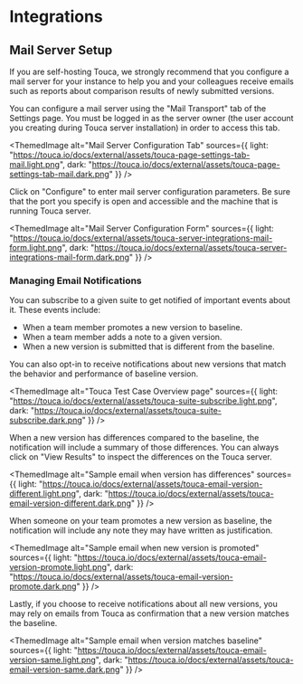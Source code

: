 
# Integrations

## Mail Server Setup

If you are self-hosting Touca, we strongly recommend that you configure a mail
server for your instance to help you and your colleagues receive emails such as
reports about comparison results of newly submitted versions.

You can configure a mail server using the "Mail Transport" tab of the Settings
page. You must be logged in as the server owner (the user account you creating
during Touca server installation) in order to access this tab.

<ThemedImage
  alt="Mail Server Configuration Tab"
  sources={{
    light:
      "https://touca.io/docs/external/assets/touca-page-settings-tab-mail.light.png",
    dark: "https://touca.io/docs/external/assets/touca-page-settings-tab-mail.dark.png"
  }}
/>

Click on "Configure" to enter mail server configuration parameters. Be sure that
the port you specify is open and accessible and the machine that is running
Touca server.

<ThemedImage
  alt="Mail Server Configuration Form"
  sources={{
    light:
      "https://touca.io/docs/external/assets/touca-server-integrations-mail-form.light.png",
    dark: "https://touca.io/docs/external/assets/touca-server-integrations-mail-form.dark.png"
  }}
/>

### Managing Email Notifications

You can subscribe to a given suite to get notified of important events about it.
These events include:

- When a team member promotes a new version to baseline.
- When a team member adds a note to a given version.
- When a new version is submitted that is different from the baseline.

You can also opt-in to receive notifications about new versions that match the
behavior and performance of baseline version.

<ThemedImage
  alt="Touca Test Case Overview page"
  sources={{
    light:
      "https://touca.io/docs/external/assets/touca-suite-subscribe.light.png",
    dark: "https://touca.io/docs/external/assets/touca-suite-subscribe.dark.png"
  }}
/>

When a new version has differences compared to the baseline, the notification
will include a summary of those differences. You can always click on "View
Results" to inspect the differences on the Touca server.

<ThemedImage
  alt="Sample email when version has differences"
  sources={{
    light:
      "https://touca.io/docs/external/assets/touca-email-version-different.light.png",
    dark: "https://touca.io/docs/external/assets/touca-email-version-different.dark.png"
  }}
/>

When someone on your team promotes a new version as baseline, the notification
will include any note they may have written as justification.

<ThemedImage
  alt="Sample email when new version is promoted"
  sources={{
    light:
      "https://touca.io/docs/external/assets/touca-email-version-promote.light.png",
    dark: "https://touca.io/docs/external/assets/touca-email-version-promote.dark.png"
  }}
/>

Lastly, if you choose to receive notifications about all new versions, you may
rely on emails from Touca as confirmation that a new version matches the
baseline.

<ThemedImage
  alt="Sample email when version matches baseline"
  sources={{
    light:
      "https://touca.io/docs/external/assets/touca-email-version-same.light.png",
    dark: "https://touca.io/docs/external/assets/touca-email-version-same.dark.png"
  }}
/>
